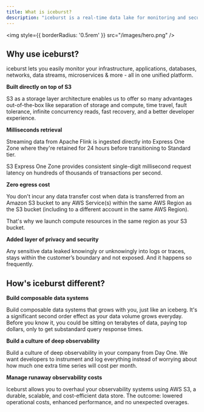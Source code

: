 ```yaml
---
title: What is iceburst?
description: "iceburst is a real-time data lake for monitoring and security."
---
```


<img
  style={{ borderRadius: '0.5rem' }}
  src="/images/hero.png"
/>

## Why use iceburst?

iceburst lets you easily monitor your infrastructure, applications, databases, networks, data streams, microservices & more - all in one unified platform.

**Built directly on top of S3**

S3 as a storage layer architecture enables us to offer so many advantages out-of-the-box like separation of storage and compute, time travel, fault tolerance, infinite concurrency reads, fast recovery, and a better developer experience.

**Milliseconds retrieval**

Streaming data from Apache Flink is ingested directly into Express One Zone where they're retained for 24 hours before transitioning to Standard tier.

S3 Express One Zone provides consistent single-digit millisecond request latency on hundreds of thousands of transactions per second.

**Zero egress cost**

You don't incur any data transfer cost when data is transferred from an Amazon S3 bucket to any AWS Service(s) within the same AWS Region as the S3 bucket (including to a different account in the same AWS Region).

That's why we launch compute resources in the same region as your S3 bucket.

**Added layer of privacy and security**

Any sensitive data leaked knowingly or unknowingly into logs or traces, stays within the customer’s boundary and not exposed. And it happens so frequently.

## How's iceburst different?

**Build composable data systems**

Build composable data systems that grows with you, just like an iceberg. It's a significant second order effect as your data volume grows everyday. Before you know it, you could be sitting on terabytes of data, paying top dollars, only to get substandard query response times.

**Build a culture of deep observability**

Build a culture of deep observability in your company from Day One. We want developers to instrument and log everything instead of worrying about how much one extra time series will cost per month.

**Manage runaway observability costs**

Iceburst allows you to overhaul your observability systems using AWS S3, a durable, scalable, and cost-efficient data store. The outcome: lowered operational costs, enhanced performance, and no unexpected overages.